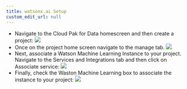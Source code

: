 ```yaml
---
title: watsonx.ai Setup
custom_edit_url: null
---
```


- Navigate to the Cloud Pak for Data homescreen and then create a project:
![](images/cp4d-create-project.png)
- Once on the project home screen navigate to the manage tab. 
![](images/cp4d-manage.png)
- Next, associate a Watson Machine Learning Instance to your project. Navigate to the Services and Integrations tab and then click on Associate service:
![](images/cp4d-associate-wml.png)
- Finally, check the Waston Machine Learning box to associate the instance to your project:
![](images/wml.png)

